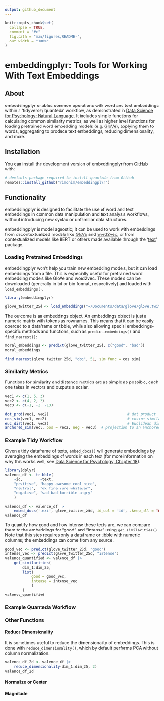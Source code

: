 ```yaml
---
output: github_document
---
```


<!-- README.md is generated from README.Rmd. Please edit that file -->

```r
knitr::opts_chunk$set(
  collapse = TRUE,
  comment = "#>",
  fig.path = "man/figures/README-",
  out.width = "100%"
)
```

# embeddingplyr: Tools for Working With Text Embeddings

<!-- badges: start -->
<!-- badges: end -->

## About

embeddingplyr enables common operations with word and text embeddings within a 'tidyverse'/'quanteda' workflow, as demonstrated in [Data Science for Psychology: Natural Language](http://ds4psych.com). It includes simple functions for calculating common similarity metrics, as well as higher level functions for loading pretrained word embedding models (e.g. [GloVe](https://nlp.stanford.edu/projects/glove/)), applying them to words, aggregating to produce text embeddings, reducing dimensionality, and more.

## Installation

You can install the development version of embeddingplyr from [GitHub](https://github.com/) with:

``` r
# devtools package required to install quanteda from Github 
remotes::install_github("rimonim/embeddingplyr") 
```

## Functionality

embeddingplyr is designed to facilitate the use of word and text embeddings in common data manipulation and text analysis workflows, without introducing new syntax or unfamiliar data structures.

embeddingplyr is model agnostic; it can be used to work with embeddings from decontextualized models like [GloVe](https://nlp.stanford.edu/projects/glove/) and [word2vec](https://code.google.com/archive/p/word2vec/), or from contextualized models like BERT or others made available through the '[text](https://r-text.org)' package.

### Loading Pretrained Embeddings

embeddingplyr won't help you train new embedding models, but it can load embeddings from a file. This is especially useful for pretrained word embedding models like GloVe and word2vec. These models can be downloaded (generally in txt or bin format, respectively) and loaded with `load_embeddings()`.

```r
library(embeddingplyr)

glove_twitter_25d <- load_embeddings("~/Documents/data/glove/glove.twitter.27B.25d.txt")
```

The outcome is an embeddings object. An embeddings object is just a numeric matrix with tokens as rownames. This means that it can be easily coerced to a dataframe or tibble, while also allowing special embeddings-specific methods and functions, such as `predict.embeddings()` and `find_nearest()`:

```r
moral_embeddings <- predict(glove_twitter_25d, c("good", "bad"))
moral_embeddings

find_nearest(glove_twitter_25d, "dog", 5L, sim_func = cos_sim)
```

### Similarity Metrics

Functions for similarity and distance metrics are as simple as possible; each one takes in vectors and outputs a scalar.

```r
vec1 <- c(1, 5, 2)
vec2 <- c(4, 2, 2)
vec3 <- c(-1, -2, -13)

dot_prod(vec1, vec2)            						# dot product
cos_sim(vec1, vec2)             						# cosine similarity
euc_dist(vec1, vec2)            						# Euclidean distance
anchored_sim(vec1, pos = vec2, neg = vec3)  # projection to an anchored vector
```

### Example Tidy Workflow

Given a tidy dataframe of texts, `embed_docs()` will generate embeddings by averaging the embeddings of words in each text (for more information on why this works well, see [Data Science for Psychology, Chapter 18](https://ds4psych.com/decontextualized-embeddings#sec-embedding-magnitude)). 

```r
library(dplyr)
valence_df <- tribble(
	~id,        ~text,
	"positive", "happy awesome cool nice",
	"neutral",  "ok fine sure whatever",
	"negative", "sad bad horrible angry"
	)

valence_df <- valence_df |> 
	embed_docs("text", glove_twitter_25d, id_col = "id", .keep_all = TRUE)
valence_df
```

To quantify how good and how intense these texts are, we can compare them to the embeddings for "good" and "intense" using `get_similarities()`. Note that this step requires only a dataframe or tibble with numeric columns; the embeddings can come from any source.

```r
good_vec <- predict(glove_twitter_25d, "good")
intense_vec <- predict(glove_twitter_25d, "intense")
valence_quantified <- valence_df |> 
	get_similarities(
		dim_1:dim_25, 
		list(
			good = good_vec, 
			intense = intense_vec
			)
		)
valence_quantified
```
### Example Quanteda Workflow

### Other Functions

#### Reduce Dimensionality

It is sometimes useful to reduce the dimensionality of embeddings. This is done with `reduce_dimensionality()`, which by default performs PCA without column normalization.

```r
valence_df_2d <- valence_df |> 
	reduce_dimensionality(dim_1:dim_25, 2)
valence_df_2d
```
#### Normalize or Center

#### Magnitude
